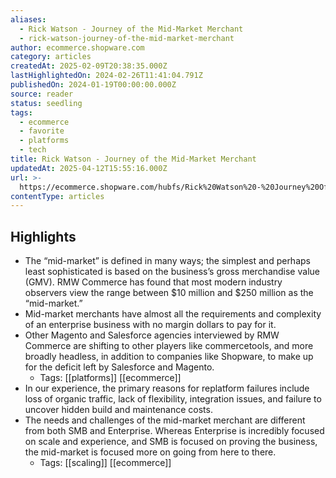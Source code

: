 ```yaml
---
aliases:
  - Rick Watson - Journey of the Mid-Market Merchant
  - rick-watson-journey-of-the-mid-market-merchant
author: ecommerce.shopware.com
category: articles
createdAt: 2025-02-09T20:38:35.000Z
lastHighlightedOn: 2024-02-26T11:41:04.791Z
publishedOn: 2024-01-19T00:00:00.000Z
source: reader
status: seedling
tags:
  - ecommerce
  - favorite
  - platforms
  - tech
title: Rick Watson - Journey of the Mid-Market Merchant
updatedAt: 2025-04-12T15:55:16.000Z
url: >-
  https://ecommerce.shopware.com/hubfs/Rick%20Watson%20-%20Journey%20Of%20The%20Mid-Market%20Merchant.pdf?_gl=1*kbml45*_ga*NjA0OTUxNTQ1LjE3MDgwMTA3NTk.*_ga_9JLJ6GGB76*MTcwODAxMDc1OS4xLjEuMTcwODAxMDc5NS4wLjAuMA..
contentType: articles
---
```

## Highlights

- The “mid-market” is defined in many ways; the simplest and perhaps least sophisticated is based on the business’s gross merchandise value (GMV). RMW Commerce has found that most modern industry observers view the range between $10 million and $250 million as the “mid-market.”
- Mid-market merchants have almost all the requirements and complexity of an enterprise business with no margin dollars to pay for it.
- Other Magento and Salesforce agencies interviewed by RMW Commerce are shifting to other players like commercetools, and more broadly headless, in addition to companies like Shopware, to make up for the deficit left by Salesforce and Magento.
    - Tags: [[platforms]] [[ecommerce]]
- In our experience, the primary reasons for replatform failures include loss of organic traffic, lack of flexibility, integration issues, and failure to uncover hidden build and maintenance costs.
- The needs and challenges of the mid-market merchant are different from both SMB and Enterprise. Whereas Enterprise is incredibly focused on scale and experience, and SMB is focused on proving the business, the mid-market is focused more on going from here to there.
    - Tags: [[scaling]] [[ecommerce]]
